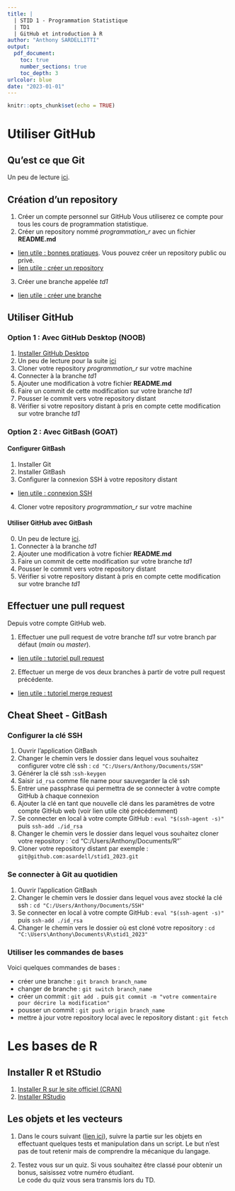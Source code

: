 ```yaml
---
title: | 
  | STID 1 - Programmation Statistique  
  | TD1  
  | GitHub et introduction à R
author: "Anthony SARDELLITTI"
output: 
  pdf_document:
    toc: true
    number_sections: true
    toc_depth: 3
urlcolor: blue
date: "2023-01-01"
---
```


```r
knitr::opts_chunk$set(echo = TRUE)
```

# Utiliser GitHub

## Qu'est ce que Git

Un peu de lecture [ici](https://www.atlassian.com/fr/git/tutorials/what-is-git). 

## Création d'un repository

1. Créer un compte personnel sur GitHub
Vous utiliserez ce compte pour tous les cours de programmation statistique.
2. Créer un repository nommé *programmation_r* avec un fichier **README.md**
* [lien utile : bonnes pratiques](https://docs.github.com/fr/repositories/creating-and-managing-repositories/best-practices-for-repositories). Vous pouvez créer un repository public ou privé.
* [lien utile : créer un repository](https://docs.github.com/fr/repositories/creating-and-managing-repositories/creating-a-new-repository)
3. Créer une branche appelée *td1*
* [lien utile :  créer une branche](https://docs.github.com/fr/pull-requests/collaborating-with-pull-requests/proposing-changes-to-your-work-with-pull-requests/creating-and-deleting-branches-within-your-repository)

## Utiliser GitHub

### Option 1 : Avec GitHub Desktop (NOOB)

1. [Installer GitHub Desktop](https://desktop.github.com/)
2. Un peu de lecture pour la suite [ici](https://docs.github.com/fr/desktop/installing-and-configuring-github-desktop/overview/getting-started-with-github-desktop)
3. Cloner votre repository *programmation_r* sur votre machine
4. Connecter à la branche *td1*
5. Ajouter une modification à votre fichier **README.md**
6. Faire un commit de cette modification sur votre branche *td1*
7. Pousser le commit vers votre repository distant
8. Vérifier si votre repository distant à pris en compte cette modification sur votre branche *td1*

### Option 2 : Avec GitBash (GOAT)

#### Configurer GitBash

1. Installer Git
2. Installer GitBash
3. Configurer la connexion SSH à votre repository distant
* [lien utile : connexion SSH](https://linuxhint.com/clone-repo-with-ssh-key-in-git/)
4. Cloner votre repository *programmation_r* sur votre machine

#### Utiliser GitHub avec GitBash

0. Un peu de lecture [ici](https://www.jesuisundev.com/comprendre-git-en-7-minutes/).
1. Connecter à la branche *td1*
2. Ajouter une modification à votre fichier **README.md**
3. Faire un commit de cette modification sur votre branche *td1*
4. Pousser le commit vers votre repository distant
5. Vérifier si votre repository distant à pris en compte cette modification sur votre branche *td1*

## Effectuer une pull request

Depuis votre compte GitHub web.

1. Effectuer une pull request de votre branche *td1* sur votre branch par défaut (*main* ou *master*).
* [lien utile : tutoriel pull request](https://docs.github.com/fr/pull-requests/collaborating-with-pull-requests/proposing-changes-to-your-work-with-pull-requests/creating-a-pull-request)
2. Effectuer un merge de vos deux branches à partir de votre pull request précédente.
* [lien utile : tutoriel merge request](https://docs.github.com/fr/pull-requests/collaborating-with-pull-requests/incorporating-changes-from-a-pull-request/merging-a-pull-request)


## Cheat Sheet - GitBash

### Configurer la clé SSH

1. Ouvrir l'application GitBash
2. Changer le chemin vers le dossier dans lequel vous souhaitez configurer votre clé ssh :\ `cd "C:/Users/Anthony/Documents/SSH"`
3. Générer la clé ssh :`ssh-keygen`
4. Saisir `id_rsa` comme file name pour sauvegarder la clé ssh
5. Entrer une passphrase qui permettra de se connecter à votre compte GitHub à chaque connexion
6. Ajouter la clé en tant que nouvelle clé dans les paramètres de votre compte GitHub web (voir lien utile cité précédemment)
7. Se connecter en local à votre compte GitHub : `eval "$(ssh-agent -s)"` puis `ssh-add ./id_rsa`
8. Changer le chemin vers le dossier dans lequel vous souhaitez cloner votre repository : \`cd "C:/Users/Anthony/Documents/R"`
9. Cloner votre repository distant par exemple : `git@github.com:asardell/stid1_2023.git`

### Se connecter à Git au quotidien
1. Ouvrir l'application GitBash
2. Changer le chemin vers le dossier dans lequel vous avez stocké la clé ssh : `cd "C:/Users/Anthony/Documents/SSH"`
3. Se connecter en local à votre compte GitHub : `eval "$(ssh-agent -s)"` puis `ssh-add ./id_rsa`
4. Changer le chemin vers le dossier où est cloné votre repository : `cd "C:\Users\Anthony\Documents\R\stid1_2023"`

### Utiliser les commandes de bases

Voici quelques commandes de bases :

* créer une branche : `git branch branch_name`
* changer de branche : `git switch branch_name`
* créer un commit : `git add .` puis `git commit -m "votre commentaire pour décrire la modification"`
* pousser un commit : `git push origin branch_name`
* mettre à jour votre repository local avec le repository distant : `git fetch`

# Les bases de R

## Installer R et RStudio

1. [Installer R sur le site officiel (CRAN)](https://cran.r-project.org/)
2. [Installer RStudio](https://posit.co/download/rstudio-desktop/)

## Les objets et les vecteurs

1. Dans le cours suivant ([lien ici](https://asardell.github.io/programmation-r/presentation.html#objets)), suivre la partie sur les objets en effectuant quelques tests et manipulation dans un script.
Le but n'est pas de tout retenir mais de comprendre la mécanique du langage.

2. Testez vous sur un quiz. Si vous souhaitez être classé pour obtenir un bonus, saisissez votre numéro étudiant. <br>
Le code du quiz vous sera transmis lors du TD.